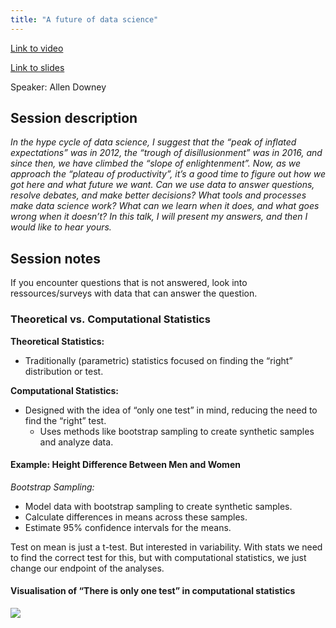 ```yaml
---
title: "A future of data science"
---
```


[Link to video](https://reg.conf.posit.co/flow/posit/positconf24/publiccatalog/page/publiccatalog/session/1712004520527001rYhv)

[Link to slides](https://docs.google.com/presentation/d/e/2PACX-1vSdoq58S1DbhSKikfu3m52B4oMB5DFgyvxr0qy4Rhilojq6G2oRqTLmWMKuKtEBQVoDEr-XXv0--10H/pub?slide=id.p)

Speaker: Allen Downey

## Session description

*In the hype cycle of data science, I suggest that the "peak of inflated expectations" was in 2012, the "trough of disillusionment" was in 2016, and since then, we have climbed the "slope of enlightenment". Now, as we approach the "plateau of productivity", it's a good time to figure out how we got here and what future we want. Can we use data to answer questions, resolve debates, and make better decisions? What tools and processes make data science work? What can we learn when it does, and what goes wrong when it doesn't? In this talk, I will present my answers, and then I would like to hear yours.*

## Session notes

If you encounter questions that is not answered, look into ressources/surveys with data that can answer the question.

### Theoretical vs. Computational Statistics

**Theoretical Statistics:**

-   Traditionally (parametric) statistics focused on finding the "right" distribution or test.

**Computational Statistics:**

-   Designed with the idea of "only one test" in mind, reducing the need to find the "right" test.
    -   Uses methods like bootstrap sampling to create synthetic samples and analyze data.

#### Example: Height Difference Between Men and Women

*Bootstrap Sampling:*

-   Model data with bootstrap sampling to create synthetic samples.
-   Calculate differences in means across these samples.
-   Estimate 95% confidence intervals for the means.

Test on mean is just a t-test. But interested in variability. With stats we need to find the correct test for this, but with computational statistics, we just change our endpoint of the analyses.

#### Visualisation of **"There is only one test"** in computational statistics

![](../../images/only_one_test.JPG)

